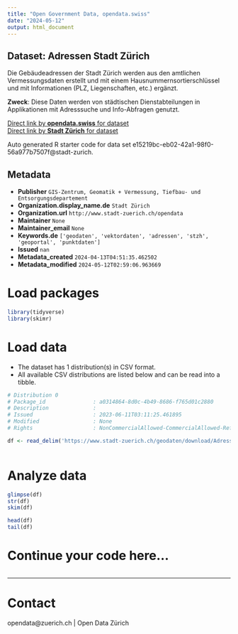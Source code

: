 ```yaml
---
title: "Open Government Data, opendata.swiss"
date: "2024-05-12"
output: html_document
---
```


## Dataset: Adressen Stadt Zürich

Die Gebäudeadressen der Stadt Zürich werden aus den amtlichen Vermessungsdaten erstellt und mit einem Hausnummernsortierschlüssel und mit Informationen (PLZ, Liegenschaften, etc.) ergänzt.

**Zweck**: Diese Daten werden von städtischen Dienstabteilungen in Applikationen mit Adresssuche und Info-Abfragen genutzt.

[Direct link by **opendata.swiss** for dataset](https://opendata.swiss/de/dataset/adressen-stadt-zurich)<br>
[Direct link by **Stadt Zürich** for dataset](https://data.stadt-zuerich.ch/dataset/geo_adressen_stadt_zuerich)

Auto generated R starter code for data set e15219bc-eb02-42a1-98f0-56a977b7507f@stadt-zurich.

## Metadata

- **Publisher** `GIS-Zentrum, Geomatik + Vermessung, Tiefbau- und Entsorgungsdepartement`
- **Organization.display_name.de** `Stadt Zürich`
- **Organization.url** `http://www.stadt-zuerich.ch/opendata`
- **Maintainer** `None`
- **Maintainer_email** `None`
- **Keywords.de** `['geodaten', 'vektordaten', 'adressen', 'stzh', 'geoportal', 'punktdaten']`
- **Issued** `nan`
- **Metadata_created** `2024-04-13T04:51:35.462502`
- **Metadata_modified** `2024-05-12T02:59:06.963669`


# Load packages

```r

library(tidyverse)
library(skimr)

```

# Load data

-   The dataset has 1 distribution(s) in CSV format.
-   All available CSV distributions are listed below and can be read into a tibble.

```r

# Distribution 0
# Package_id               : a0314864-8d0c-4b49-8686-f765d01c2880
# Description              : 
# Issued                   : 2023-06-11T03:11:25.461895
# Modified                 : None
# Rights                   : NonCommercialAllowed-CommercialAllowed-ReferenceNotRequired

df <- read_delim('https://www.stadt-zuerich.ch/geodaten/download/Adressen_Stadt_Zuerich?format=10008')



```

# Analyze data

```r

glimpse(df)
str(df)
skim(df)

head(df)
tail(df)

```

# Continue your code here...

```r

```

------------------------------------------------------------------------

# Contact

opendata@zuerich.ch | Open Data Zürich
